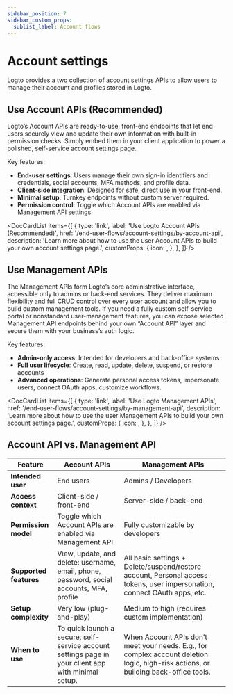 ```yaml
---
sidebar_position: 7
sidebar_custom_props:
  sublist_label: Account flows
---
```



# Account settings

Logto provides a two collection of account settings APIs to allow users to manage their account and profiles stored in Logto.

## Use Account APIs (Recommended)

Logto’s Account APIs are ready-to-use, front-end endpoints that let end users securely view and update their own information with built-in permission checks. Simply embed them in your client application to power a polished, self-service account settings page.

Key features:

- **End-user settings**: Users manage their own sign-in identifiers and credentials, social accounts, MFA methods, and profile data.
- **Client-side integration**: Designed for safe, direct use in your front-end.
- **Minimal setup**: Turnkey endpoints without custom server required.
- **Permission control**: Toggle which Account APIs are enabled via Management API settings.

<DocCardList
  items={[
    {
      type: 'link',
      label: 'Use Logto Account APIs (Recommended)',
      href: '/end-user-flows/account-settings/by-account-api',
      description:
        'Learn more about how to use the user Account APIs to build your own account settings page.',
      customProps: {
        icon: <GearIcon />,
      },
    },
  ]}
/>

## Use Management APIs

The Management APIs form Logto’s core administrative interface, accessible only to admins or back-end services. They deliver maximum flexibility and full CRUD control over every user account and allow you to build custom management tools. If you need a fully custom self-service portal or nonstandard user-management features, you can expose selected Management API endpoints behind your own “Account API” layer and secure them with your business’s auth logic.

Key features:

- **Admin-only access**: Intended for developers and back-office systems
- **Full user lifecycle**: Create, read, update, delete, suspend, or restore accounts
- **Advanced operations**: Generate personal access tokens, impersonate users, connect OAuth apps, customize workflows.

<DocCardList
  items={[
    {
      type: 'link',
      label: 'Use Logto Management APIs',
      href: '/end-user-flows/account-settings/by-management-api',
      description:
        'Learn more about how to use the user Management APIs to build your own account settings page.',
      customProps: {
        icon: <GearIcon />,
      },
    },
  ]}
/>

## Account API vs. Management API

| Feature                | Account APIs                                                                                        | Management APIs                                                                                                                      |
| ---------------------- | --------------------------------------------------------------------------------------------------- | ------------------------------------------------------------------------------------------------------------------------------------ |
| **Intended user**      | End users                                                                                           | Admins / Developers                                                                                                                  |
| **Access context**     | Client-side / front-end                                                                             | Server-side / back-end                                                                                                               |
| **Permission model**   | Toggle which Account APIs are enabled via Management API.                                           | Fully customizable by developers                                                                                                     |
| **Supported features** | View, update, and delete: username, email, phone, password, social accounts, MFA, profile           | All basic settings + Delete/suspend/restore account, Personal access tokens, user impersonation, connect OAuth apps, etc.            |
| **Setup complexity**   | Very low (plug-and-play)                                                                            | Medium to high (requires custom implementation)                                                                                      |
| **When to use**        | To quick launch a secure, self-service account settings page in your client app with minimal setup. | When Account APIs don’t meet your needs. E.g., for complex account deletion logic, high-risk actions, or building back-office tools. |
